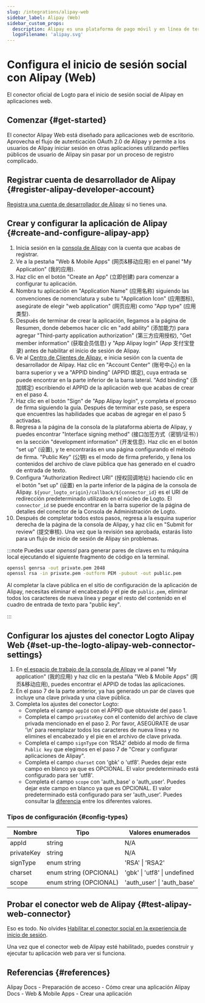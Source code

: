 ```yaml
---
slug: /integrations/alipay-web
sidebar_label: Alipay (Web)
sidebar_custom_props:
  description: Alipay es una plataforma de pago móvil y en línea de terceros.
  logoFilename: 'alipay.svg'
---
```



# Configura el inicio de sesión social con Alipay (Web)

El conector oficial de Logto para el inicio de sesión social de Alipay en aplicaciones web.

<GuideTip />

## Comenzar \{#get-started}

El conector Alipay Web está diseñado para aplicaciones web de escritorio. Aprovecha el flujo de autenticación OAuth 2.0 de Alipay y permite a los usuarios de Alipay iniciar sesión en otras aplicaciones utilizando perfiles públicos de usuario de Alipay sin pasar por un proceso de registro complicado.

## Registrar cuenta de desarrollador de Alipay \{#register-alipay-developer-account}

[Registra una cuenta de desarrollador de Alipay](https://certifyweb.alipay.com/certify/reg/guide#/) si no tienes una.

## Crear y configurar la aplicación de Alipay \{#create-and-configure-alipay-app}

1. Inicia sesión en la [consola de Alipay](https://open.alipay.com/) con la cuenta que acabas de registrar.
2. Ve a la pestaña "Web & Mobile Apps" (网页&移动应用) en el panel "My Application" (我的应用).
3. Haz clic en el botón "Create an App" (立即创建) para comenzar a configurar tu aplicación.
4. Nombra tu aplicación en "Application Name" (应用名称) siguiendo las convenciones de nomenclatura y sube tu "Application Icon" (应用图标), asegúrate de elegir "web application" (网页应用) como "App type" (应用类型).
5. Después de terminar de crear la aplicación, llegamos a la página de Resumen, donde debemos hacer clic en "add ability" (添加能力) para agregar "Third-party application authorization" (第三方应用授权), "Get member information" (获取会员信息) y "App Alipay login" (App 支付宝登录) antes de habilitar el inicio de sesión de Alipay.
6. Ve al [Centro de Clientes de Alipay](https://b.alipay.com/index2.htm), e inicia sesión con la cuenta de desarrollador de Alipay. Haz clic en "Account Center" (账号中心) en la barra superior y ve a "APPID binding" (APPID 绑定), cuya entrada se puede encontrar en la parte inferior de la barra lateral. "Add binding" (添加绑定) escribiendo el APPID de la aplicación web que acabas de crear en el paso 4.
7. Haz clic en el botón "Sign" de "App Alipay login", y completa el proceso de firma siguiendo la guía. Después de terminar este paso, se espera que encuentres las habilidades que acabas de agregar en el paso 5 activadas.
8. Regresa a la página de la consola de la plataforma abierta de Alipay, y puedes encontrar "Interface signing method" (接口加签方式（密钥/证书）) en la sección "development information" (开发信息). Haz clic en el botón "set up" (设置), y te encontrarás en una página configurando el método de firma. "Public Key" (公钥) es el modo de firma preferido, y llena los contenidos del archivo de clave pública que has generado en el cuadro de entrada de texto.
9. Configura "Authorization Redirect URI" (授权回调地址) haciendo clic en el botón "set up" (设置) en la parte inferior de la página de la consola de Alipay. `${your_logto_origin}/callback/${connector_id}` es el URI de redirección predeterminado utilizado en el núcleo de Logto. El `connector_id` se puede encontrar en la barra superior de la página de detalles del conector de la Consola de Administración de Logto.
10. Después de completar todos estos pasos, regresa a la esquina superior derecha de la página de la consola de Alipay, y haz clic en "Submit for review" (提交审核). Una vez que la revisión sea aprobada, estarás listo para un flujo de inicio de sesión de Alipay sin problemas.

:::note
Puedes usar _openssl_ para generar pares de claves en tu máquina local ejecutando el siguiente fragmento de código en la terminal.

```bash
openssl genrsa -out private.pem 2048
openssl rsa -in private.pem -outform PEM -pubout -out public.pem
```

Al completar la clave pública en el sitio de configuración de la aplicación de Alipay, necesitas eliminar el encabezado y el pie de `public.pem`, eliminar todos los caracteres de nueva línea y pegar el resto del contenido en el cuadro de entrada de texto para "public key".

:::

## Configurar los ajustes del conector Logto Alipay Web \{#set-up-the-logto-alipay-web-connector-settings}

1. En [el espacio de trabajo de la consola de Alipay](https://open.alipay.com/dev/workspace) ve al panel "My application" (我的应用) y haz clic en la pestaña "Web & Mobile Apps" (网页&移动应用), puedes encontrar el APPID de todas las aplicaciones.
2. En el paso 7 de la parte anterior, ya has generado un par de claves que incluye una clave privada y una clave pública.
3. Completa los ajustes del conector Logto:
   - Completa el campo `appId` con el APPID que obtuviste del paso 1.
   - Completa el campo `privateKey` con el contenido del archivo de clave privada mencionado en el paso 2. Por favor, ASEGÚRATE de usar '\n' para reemplazar todos los caracteres de nueva línea y no elimines el encabezado y el pie en el archivo de clave privada.
   - Completa el campo `signType` con 'RSA2' debido al modo de firma `Public key` que elegimos en el paso 7 de "Crear y configurar aplicaciones de Alipay".
   - Completa el campo `charset` con 'gbk' o 'utf8'. Puedes dejar este campo en blanco ya que es OPCIONAL. El valor predeterminado está configurado para ser 'utf8'.
   - Completa el campo `scope` con 'auth_base' o 'auth_user'. Puedes dejar este campo en blanco ya que es OPCIONAL. El valor predeterminado está configurado para ser 'auth_user'. Puedes consultar la [diferencia](https://opendocs.alipay.com/fw/api/105942) entre los diferentes valores.

### Tipos de configuración \{#config-types}

| Nombre     | Tipo                   | Valores enumerados           |
| ---------- | ---------------------- | ---------------------------- |
| appId      | string                 | N/A                          |
| privateKey | string                 | N/A                          |
| signType   | enum string            | 'RSA' \| 'RSA2'              |
| charset    | enum string (OPCIONAL) | 'gbk' \| 'utf8' \| undefined |
| scope      | enum string (OPCIONAL) | 'auth_user' \| 'auth_base'   |

## Probar el conector web de Alipay \{#test-alipay-web-connector}

Eso es todo. No olvides [Habilitar el conector social en la experiencia de inicio de sesión](/connectors/social-connectors/#enable-social-sign-in).

Una vez que el conector web de Alipay esté habilitado, puedes construir y ejecutar tu aplicación web para ver si funciona.

## Referencias \{#references}

<Url href="https://opendocs.alipay.com/support/01rau6">
  Alipay Docs - Preparación de acceso - Cómo crear una aplicación
</Url>

<Url href="https://opendocs.alipay.com/open/200/105310">
  Alipay Docs - Web & Mobile Apps - Crear una aplicación
</Url>